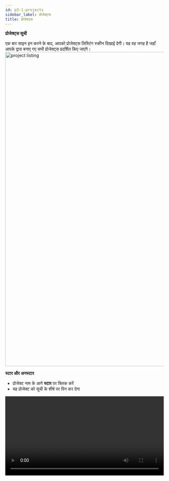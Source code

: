 ```yaml
---
id: p3-1-projects
sidebar_label: प्रोजेक्ट्स
title: प्रोजेक्ट्स
---
```


**प्रोजेक्ट्स सूची**

एक बार साइन इन करने के बाद, आपको प्रोजेक्ट्स लिस्टिंग स्क्रीन दिखाई देगी। यह वह जगह है जहाँ आपके द्वारा बनाए गए सभी प्रोजेक्ट्स प्रदर्शित किए जाएंगे।
<img src="/AutographaV2-1-0/project-listing.png"  width="1000px" alt="project listing"/>

**स्टार और अनस्टार**
- प्रोजेक्ट नाम के आगे **स्टार** पर क्लिक करें
- यह प्रोजेक्ट को सूची के शीर्ष पर पिन कर देगा
<video controls src="/assets/staring-project.mov" width="100%" type="video/mov"/>



**खोज और क्रमबद्धीकरण**

**खोज**

उपयोगकर्ता शीर्ष संचार पट्टी में खोज बॉक्स में प्रोजेक्ट के नाम, फ्लेवर या भाषा का नाम टाइप करके प्रोजेक्ट की **खोज** कर सकता है।


**क्रमबद्धीकरण**

स्क्राइब में परियोजनाओं को निम्नलिखित तरीकों से क्रमबद्ध किया जा सकता है।

- प्रोजेक्ट का नाम (प्रोजेक्ट्स को वर्णमाला के आधार पर A-Z और Z-A में क्रमबद्ध किया जाता है)
- भाषा का नाम (वर्णमाला के क्रम में, हर भाषा समूह की सूची दी जाती है)
- फ्लेवर (यह समान फ्लेवर को क्रमबद्ध करने के बाद एक साथ समूहित करता है)
- बनाने की तिथि (प्रोजेक्ट्स को पुराने से नए और नए से पुराने तक क्रमबद्ध करता है, उनकी बनाने की तिथि के आधार पर)
- अंतिम देखी गई (प्रोजेक्ट्स को आखिरी देखी गई से हाल ही देखे गए तक और उलटे क्रम में व्यवस्थित करता है)

<video controls src="/assets/serachsort.mov" width="100%" type="video/mov"/>